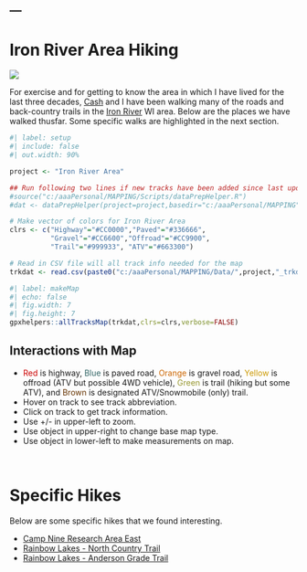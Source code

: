 ---
---

# Iron River Area Hiking
![](../../zresources/img/IRhiking1.jpg){fig-align="center"}

For exercise and for getting to know the area in which I have lived for the last three decades, [Cash](../shelties.html#cash) and I have been walking many of the roads and back-country trails in the [Iron River](https://visitironriver.com/) WI area. Below are the places we have walked thusfar. Some specific walks are highlighted in the next section.

```r
#| label: setup
#| include: false
#| out.width: 90%

project <- "Iron River Area"

## Run following two lines if new tracks have been added since last update
#source("c:/aaaPersonal/MAPPING/Scripts/dataPrepHelper.R")
#dat <- dataPrepHelper(project=project,basedir="c:/aaaPersonal/MAPPING")

# Make vector of colors for Iron River Area
clrs <- c("Highway"="#CC0000","Paved"="#336666",
          "Gravel"="#CC6600","Offroad"="#CC9900",
          "Trail"="#999933", "ATV"="#663300")

# Read in CSV file will all track info needed for the map
trkdat <- read.csv(paste0("c:/aaaPersonal/MAPPING/Data/",project,"_trkdat.csv"))
```

```r
#| label: makeMap
#| echo: false
#| fig.width: 7
#| fig.height: 7
gpxhelpers::allTracksMap(trkdat,clrs=clrs,verbose=FALSE)
```

:::{.callout-tips appearance="simple"}
## Interactions with Map
* <span style="color: #CC0000">Red</span> is highway, <span style="color: #336666">Blue</span> is paved road, <span style="color: #CC6600">Orange</span> is gravel road, <span style="color: #CC9900">Yellow</span> is offroad (ATV but possible 4WD vehicle), <span style="color: #999933">Green</span> is trail (hiking but some ATV), and <span style="color: #663300">Brown</span> is designated ATV/Snowmobile (only) trail.
* Hover on track to see track abbreviation.
* Click on track to get track information.
* Use +/- in upper-left to zoom.
* Use object in upper-right to change base map type.
* Use object in lower-left to make measurements on map.
:::

&nbsp;

# Specific Hikes
Below are some specific hikes that we found interesting.

- [Camp Nine Research Area East](IRA Camp 9 East.html)
- [Rainbow Lakes - North Country Trail](IRA Rainbow Lakes NCT.html)
- [Rainbow Lakes - Anderson Grade Trail](IRA Anderson Grade.html)
